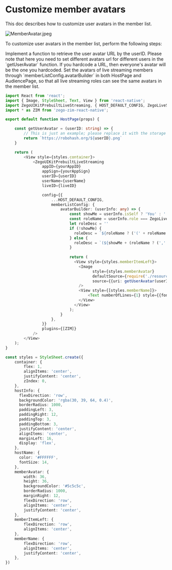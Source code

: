 # Customize member avatars

This doc describes how to customize user avatars in the member list.


<Frame width="30%" height="auto" caption="">
  <img src="https://media-resource.spreading.io/docuo/workspace564/27e54a759d23575969552654cb45bf89/59dc307c64.jpeg" alt="MemberAvatar.jpeg"/>
</Frame> 

To customize user avatars in the member list, perform the following steps:

<Steps>
<Step title="Get the user avatar URL">
Implement a function to retrieve the user avatar URL by the userID.
<Warning title="Warning">
Please note that here you need to set different avatars url for different users in the `getUserAvatar` function. If you hardcode a URL, then everyone's avatar will be the one you hardcoded.
</Warning>
</Step>
<Step title="Set the member avatars">
Set the avatars of live streaming members through `memberListConfig.avatarBuilder` in both HostPage and AudiencePage, so that all live streaming roles can see the same avatars in the member list. 
</Step>
</Steps>

```typescript ReferenceCodeForHostPage {8-11,25-47}
import React from 'react';
import { Image, StyleSheet, Text, View } from 'react-native';
import ZegoUIKitPrebuiltLiveStreaming, { HOST_DEFAULT_CONFIG, ZegoLiveStreamingRole } from '@zegocloud/zego-uikit-prebuilt-live-streaming-rn';
import * as ZIM from 'zego-zim-react-native';

export default function HostPage(props) {

    const getUserAvatar = (userID: string) => {
        // This is just an example; please replace it with the storage address for user avatars in your app.
        return `https://robohash.org/${userID}.png`
    }

    return (
        <View style={styles.container}>
            <ZegoUIKitPrebuiltLiveStreaming
                appID={yourAppID}
                appSign={yourAppSign}
                userID={userID}
                userName={userName}
                liveID={liveID}

                config={{
                    ...HOST_DEFAULT_CONFIG,
                    memberListConfig: {
                        avatarBuilder: (userInfo: any) => {
                            const showMe = userInfo.isSelf ? 'You' : '';
                            const roleName = userInfo.role === ZegoLiveStreamingRole.host ? 'Host' : (userInfo.role === ZegoLiveStreamingRole.coHost ? 'Co-host' : '');
                            let roleDesc = ''
                            if (!showMe) {
                              roleDesc = `${roleName ? ('(' + roleName + ')') : ''}`;
                            } else {
                              roleDesc = `(${showMe + (roleName ? (',' + roleName) : '')})`;
                            } 
                        
                            return (
                              <View style={styles.memberItemLeft}>
                                <Image
                                      style={styles.memberAvatar}
                                      defaultSource={require('./resources/avatar_def.png')}
                                      source={{uri: getUserAvatar(userInfo.userID)}}
                                />
                                <View style={[styles.memberName]}>
                                    <Text numberOfLines={1} style={{fontSize: 16, color: '#FFFFFF'}}>{userInfo.userName}{roleDesc}</Text>
                                </View>
                              </View>
                            );
                        }
                    },
                }}
                plugins={[ZIM]}
            />
        </View>
    );
}

const styles = StyleSheet.create({
    container: {
        flex: 1,
        alignItems: 'center',
        justifyContent: 'center',
        zIndex: 0,
    },
    hostInfo: {
      flexDirection: 'row',
      backgroundColor: 'rgba(30, 39, 64, 0.4)',
      borderRadius: 1000,
      paddingLeft: 3,
      paddingRight: 12,
      paddingTop: 3,
      paddingBottom: 3,
      justifyContent: 'center',
      alignItems: 'center',
      marginLeft: 16,
      display: 'flex',
    },
    hostName: {
      color: '#FFFFFF',
      fontSize: 14,
    },
    memberAvatar: {
        width: 36,
        height: 36,
        backgroundColor: '#5c5c5c',
        borderRadius: 1000,
        marginRight: 12,
        flexDirection: 'row',
        alignItems: 'center',
        justifyContent: 'center',
    },
    memberItemLeft: {
        flexDirection: 'row',
        alignItems: 'center',
    },
    memberName: {
        flexDirection: 'row',
        alignItems: 'center',
        justifyContent: 'center',
    },
})
```